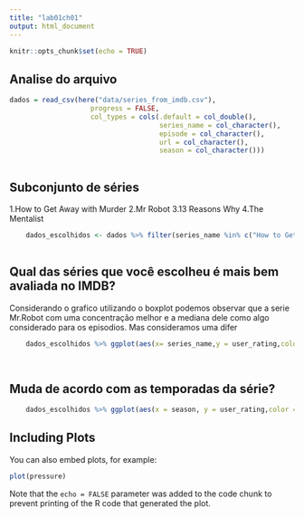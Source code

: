 ```yaml
---
title: "lab01ch01"
output: html_document
---
```


```r
knitr::opts_chunk$set(echo = TRUE)
```

## Analise do arquivo

```r
dados = read_csv(here("data/series_from_imdb.csv"), 
                    progress = FALSE,
                    col_types = cols(.default = col_double(), 
                                     series_name = col_character(), 
                                     episode = col_character(), 
                                     url = col_character(),
                                     season = col_character()))
    
```

## Subconjunto de séries
1.How to Get Away with Murder
2.Mr Robot
3.13 Reasons Why
4.The Mentalist
```r
    dados_escolhidos <- dados %>% filter(series_name %in% c("How to Get Away with Murder", "Mr Robot","13 Reasons Why","The Mentalist"))
    
```

## Qual das séries que você escolheu é mais bem avaliada no IMDB? 
Considerando o grafico utilizando o boxplot podemos observar que a serie Mr.Robot com uma concentração melhor e a mediana dele como algo considerado para os episodios. Mas consideramos uma difer
```r
    dados_escolhidos %>% ggplot(aes(x= series_name,y = user_rating,color=series_name)) +geom_boxplot(width = .5, outlier.color = NA) + geom_jitter(width = 0.2)
        
    
```

## Muda de acordo com as temporadas da série? 

```r
    dados_escolhidos %>% ggplot(aes(x = season, y = user_rating,color = series_name)) + geom_line()
```


## Including Plots

You can also embed plots, for example:

```r
plot(pressure)
```

Note that the `echo = FALSE` parameter was added to the code chunk to prevent printing of the R code that generated the plot.

